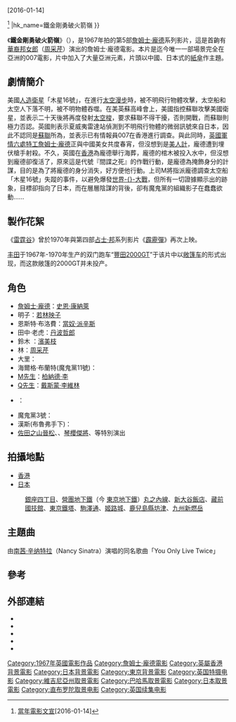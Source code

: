 {{noteTA
|T=zh-tw:雷霆谷;zh-hant:雷霆谷;zh-hk:鐵金剛勇破火箭嶺;zh-cn:007之雷霆谷;
|G1=Movie
|G2=Show
|G3=James Bond
|1=zh-tw:雷霆谷; zh-hant:雷霆谷;zh-hk:鐵金剛勇破火箭嶺;zh-cn:007之雷霆谷;
|2=zh-tw:龐德女郎; zh-hk:邦女郎;
}}
{{Infobox_Film
|name = 雷霆谷
|original_name = You Only Live Twice
|image = You Only Live Twice (film).jpg
|caption = 
|starring =  [[史恩·康納萊|史恩·康納萊]]<br /> [[唐納·普萊森斯|唐納·普萊森斯]] <br /> [[若林映子|若林映子]]<br />[[濱美枝|濱美枝]]
|writer = [[Ian_Fleming|Ian Fleming]]
|screenplay = [[Roald_Dahl|Roald Dahl]]
|cinematography = [[Freddie_Young|Freddie Young]]
|director = [[路易斯·吉爾伯特|路易斯·吉爾伯特]]
|producer = [[艾伯特·R·柏考利|艾伯特·R·柏考利]]<br />[[哈利·薩斯門|哈利·薩斯門]]
|music = [[John_Barry_(composer)|John Barry]]
|main theme = [[You_Only_Live_Twice_(soundtrack)|You Only Live Twice]]
|composer = John Barry <br /> [[Leslie_Bricusse|Leslie Bricusse]]
|performer = [[Nancy_Sinatra|Nancy Sinatra]]
|editing = [[Peter_R._Hunt|Peter R. Hunt]]
|distributor = [[聯美|-{A]] 
|released = {{flagicon|UK}} 1967年6月12日<br />{{flagicon|USA}} 1967年6月13日<br />{{flagicon|Taiwan}} 1967年9月23日<br />{{flagicon|HK|1959}} 1967年12月14日
|runtime = 112分鐘
|country = {{英國電影}}
|language = 英语
|preceded_by = [[霹靂彈|霹靂彈]] (1965)
|followed_by = [[女王密使|女王密使]] (1969) 
|budget = $9,500,000
|worldgross = $111,600,000
|admissions = 81.7 million
|imdb_id = 0062512
|cn_name=007之雷霆-{谷}-
|tw_name=雷霆-{谷}-<ref>{{@movies|id=fYatm0873056|title=雷-{}-霆-{谷}- You Only Live Twice}}[2016-01-14]</ref><ref>[https://pic.pimg.tw/lobo801091/1446775504-3818969397_n.jpg  當年電影文宣][2016-01-14]</ref>
|hk_name=鐵金剛勇破火箭嶺
}}

《'''鐵金剛勇破火箭嶺'''》（{{lang-en|''You Only Live Twice''}}），是1967年拍的第5部[[詹姆士·龐德|詹姆士·龐德]]系列影片，這是首齣有[[華裔|華裔]][[邦女郎|邦女郎]]（[[周采芹|周采芹]]）演出的詹姆士·龐德電影。本片是迄今唯一一部場景完全在亞洲的007電影，片中加入了大量亞洲元素，片頭以中國、日本式的[[紙傘|紙傘]]作主題。

== 劇情簡介 ==
美國[[人造衛星|人造衛星]]「木星16號」，在進行[[太空漫步|太空漫步]]時，被不明飛行物體攻擊，太空船和太空人下落不明，被不明物體吞噬。在美英蘇高峰會上，美國指控蘇聯攻擊美國衛星，並表示二十天後將再度發射[[太空梭|太空梭]]，要求蘇聯不得干擾，否則開戰，而蘇聯則極力否認。英國則表示夏威夷雷達站偵測到不明飛行物體的微弱訊號來自日本，因此不認同是[[蘇聯|蘇聯]]所為，並表示已有情報員007在香港進行調查。與此同時，[[英國|英國]][[軍情六處|軍情六處]][[特工|特工]][[詹姆士·龐德|詹姆士·龐德]]正與中國美女共度春宵，但沒想到是[[美人計|美人計]]，龐德遭到埋伏槍手射殺。不久，英國在[[香港|香港]]為龐德舉行海葬，龐德的棺木被投入水中，但沒想到龐德卻復活了，原來這是代號『間諜之死』的作戰行動，是龐德為掩飾身分的計謀，目的是為了將龐德的身分消失，好方便他行動。上司M將指派龐德調查太空船「木星16號」失蹤的事件，以避免爆發[[世界大戰|世界-{}-大戰]]，但所有一切證據顯示出的跡象，目標卻指向了日本，而在層層陰謀的背後，卻有魔鬼黨的組織影子在蠢蠢欲動......

== 製作花絮 ==
《[[雷霆谷|雷霆谷]]》曾於1970年與第四部[[占士·邦|占士·邦]]系列影片《[[霹靂彈|霹靂彈]]》再次上映。

[[丰田汽车|丰田]]于1967年-1970年生产的双门跑车“[[豐田2000GT|豐田2000GT]]”于该片中以[[敞篷车|敞篷车]]的形式出现，而这款敞篷的2000GT并未投产。

== 角色 ==
* [[詹姆士·龐德|詹姆士·龐德]]：[[史恩·康納萊|史恩·康納萊]]
* 明子：[[若林映子|若林映子]]
* 恩斯特·布洛費：[[當奴·派辛斯|當奴·派辛斯]]
* 田中·老虎：[[丹波哲郎|丹波哲郎]]
* 鈴木 ：[[濱美枝|濱美枝]]
* 林：[[周采芹|周采芹]]
* 大里：{{le|島田輝|Teru Shimada}}
* 海爾格·布蘭特(魔鬼黨11號)：{{le|凱琳·朵兒|Karin Dor}}
* [[M_(詹姆斯·邦德)|M先生]]：[[柏納德·李|柏納德·李]]
* [[Q先生|Q先生]]：[[戴斯蒙·李維林|戴斯蒙·李維林]]
* {{le|錢·潘霓|Miss Moneypenny}}：{{le|洛伊絲·麥克斯韋|Lois Maxwell}}
* 魔鬼黨3號：{{le|郭弼|Burt Kwouk}}
* 漢斯(布魯弗手下)：{{le|羅納德·里區|Ronald Rich}}
* [[佐田之山晉松|佐田之山晉松]]、{{le|鶴ヶ嶺昭男|Tsurugamine Akio}}、[[琴櫻傑將|琴櫻傑將]]、{{le|富士錦猛光|Fujinishiki Akira}}等特別演出

== 拍攝地點 ==
*[[香港|香港]]
*[[日本|日本]]
:[[銀座|銀座四丁目]]、[[營團地下鐵|營團地下鐵]]（今 [[東京地下鐵|東京地下鐵]]）[[丸之內線|丸之內線]]、[[新大谷飯店集團|新大谷飯店]]、[[藏前國技館|藏前國技館]]、[[東京鐵塔|東京鐵塔]]、[[駒澤通|駒澤通]]、[[姬路城|姬路城]]、[[鹿兒島縣|鹿兒島縣]][[坊津|坊津]]、[[九州_(日本)|九州]][[新燃岳|新燃岳]]

== 主題曲 ==
由[[南茜·辛纳特拉|南茜·辛纳特拉]]（Nancy Sinatra）演唱的同名歌曲「You Only Live Twice」

== 參考 ==
{{reflist}}
== 外部連結 ==
{{Portal box|英国|电影}}
*{{imdb title|id=0062512}}
*{{mojo title|id=youonlylivetwice}}
*{{douban|1297050}}
*{{amg movie|id=55917}}
*{{rotten-tomatoes|you_only_live_twice}}

{{James Bonds Films}}
{{Authority control}}
{{DEFAULTSORT:You Only Live Twice}}
[[Category:1967年英國電影作品|Category:1967年英國電影作品]]
[[Category:詹姆士·龐德電影|Category:詹姆士·龐德電影]]
[[Category:英屬香港背景電影|Category:英屬香港背景電影]]
[[Category:日本背景電影|Category:日本背景電影]]
[[Category:東京背景電影|Category:東京背景電影]]
[[Category:英国特摄电影|Category:英国特摄电影]]
[[Category:維吉尼亞州取景電影|Category:維吉尼亞州取景電影]]
[[Category:巴哈馬取景電影|Category:巴哈馬取景電影]]
[[Category:日本取景電影|Category:日本取景電影]]
[[Category:直布罗陀取景电影|Category:直布罗陀取景电影]]
[[Category:英国续集电影|Category:英国续集电影]]